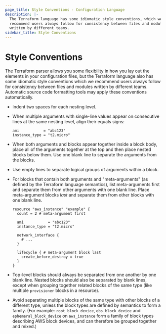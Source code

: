 ```yaml
---
page_title: Style Conventions - Configuration Language
description: |-
  The Terraform language has some idiomatic style conventions, which we
  recommend users always follow for consistency between files and modules
  written by different teams.
sidebar_title: Style Conventions
---
```


# Style Conventions

The Terraform parser allows you some flexibility in how you lay out the
elements in your configuration files, but the Terraform language also has some
idiomatic style conventions which we recommend users always follow
for consistency between files and modules written by different teams.
Automatic source code formatting tools may apply these conventions
automatically.

* Indent two spaces for each nesting level.

* When multiple arguments with single-line values appear on consecutive lines
  at the same nesting level, align their equals signs:

    ```hcl
    ami           = "abc123"
    instance_type = "t2.micro"
    ```

* When both arguments and blocks appear together inside a block body,
  place all of the arguments together at the top and then place nested
  blocks below them. Use one blank line to separate the arguments from
  the blocks.

* Use empty lines to separate logical groups of arguments within a block.

* For blocks that contain both arguments and "meta-arguments" (as defined by
  the Terraform language semantics), list meta-arguments first
  and separate them from other arguments with one blank line. Place
  meta-argument blocks _last_ and separate them from other blocks with
  one blank line.

    ```hcl
    resource "aws_instance" "example" {
      count = 2 # meta-argument first

      ami           = "abc123"
      instance_type = "t2.micro"

      network_interface {
        # ...
      }

      lifecycle { # meta-argument block last
        create_before_destroy = true
      }
    }
    ```

* Top-level blocks should always be separated from one another by one
  blank line. Nested blocks should also be separated by blank lines, except
  when grouping together related blocks of the same type (like multiple
  `provisioner` blocks in a resource).

* Avoid separating multiple blocks of the same type with other blocks of
  a different type, unless the block types are defined by semantics to
  form a family.
  (For example: `root_block_device`, `ebs_block_device` and
  `ephemeral_block_device` on `aws_instance` form a family of block types
  describing AWS block devices, and can therefore be grouped together and
  mixed.)

